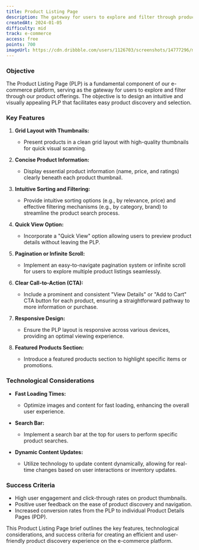 ```yaml
---
title: Product Listing Page
description: The gateway for users to explore and filter through product offerings
createdAt: 2024-01-05
difficulty: mid
track: e-commerce
access: free
points: 700
imageUrl: https://cdn.dribbble.com/users/1126703/screenshots/14777296/media/a45cb597893f7d13ad1163afd8b7f96e.png?resize=1600x1200&vertical=center
---
```


### Objective

The Product Listing Page (PLP) is a fundamental component of our e-commerce platform, serving as the gateway for users to explore and filter through our product offerings. The objective is to design an intuitive and visually appealing PLP that facilitates easy product discovery and selection.

### Key Features

1. **Grid Layout with Thumbnails:**

   - Present products in a clean grid layout with high-quality thumbnails for quick visual scanning.

2. **Concise Product Information:**

   - Display essential product information (name, price, and ratings) clearly beneath each product thumbnail.

3. **Intuitive Sorting and Filtering:**

   - Provide intuitive sorting options (e.g., by relevance, price) and effective filtering mechanisms (e.g., by category, brand) to streamline the product search process.

4. **Quick View Option:**

   - Incorporate a "Quick View" option allowing users to preview product details without leaving the PLP.

5. **Pagination or Infinite Scroll:**

   - Implement an easy-to-navigate pagination system or infinite scroll for users to explore multiple product listings seamlessly.

6. **Clear Call-to-Action (CTA):**

   - Include a prominent and consistent "View Details" or "Add to Cart" CTA button for each product, ensuring a straightforward pathway to more information or purchase.

7. **Responsive Design:**

   - Ensure the PLP layout is responsive across various devices, providing an optimal viewing experience.

8. **Featured Products Section:**
   - Introduce a featured products section to highlight specific items or promotions.

### Technological Considerations

- **Fast Loading Times:**

  - Optimize images and content for fast loading, enhancing the overall user experience.

- **Search Bar:**

  - Implement a search bar at the top for users to perform specific product searches.

- **Dynamic Content Updates:**
  - Utilize technology to update content dynamically, allowing for real-time changes based on user interactions or inventory updates.

### Success Criteria

- High user engagement and click-through rates on product thumbnails.
- Positive user feedback on the ease of product discovery and navigation.
- Increased conversion rates from the PLP to individual Product Details Pages (PDP).

This Product Listing Page brief outlines the key features, technological considerations, and success criteria for creating an efficient and user-friendly product discovery experience on the e-commerce platform.

